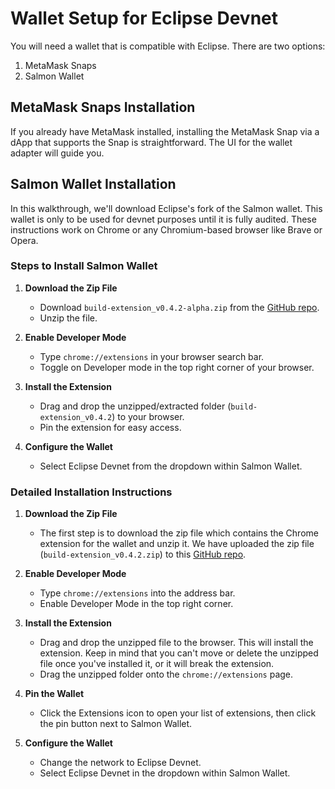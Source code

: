 # Wallet Setup for Eclipse Devnet

You will need a wallet that is compatible with Eclipse. There are two options:

1. MetaMask Snaps
2. Salmon Wallet

## MetaMask Snaps Installation

If you already have MetaMask installed, installing the MetaMask Snap via a dApp that supports the Snap is straightforward. The UI for the wallet adapter will guide you.

## Salmon Wallet Installation

In this walkthrough, we'll download Eclipse's fork of the Salmon wallet. This wallet is only to be used for devnet purposes until it is fully audited. These instructions work on Chrome or any Chromium-based browser like Brave or Opera.

### Steps to Install Salmon Wallet

1. **Download the Zip File**
   - Download `build-extension_v0.4.2-alpha.zip` from the [GitHub repo](#).
   - Unzip the file.

2. **Enable Developer Mode**
   - Type `chrome://extensions` in your browser search bar.
   - Toggle on Developer mode in the top right corner of your browser.

3. **Install the Extension**
   - Drag and drop the unzipped/extracted folder (`build-extension_v0.4.2`) to your browser.
   - Pin the extension for easy access.

4. **Configure the Wallet**
   - Select Eclipse Devnet from the dropdown within Salmon Wallet.

### Detailed Installation Instructions

1. **Download the Zip File**
   - The first step is to download the zip file which contains the Chrome extension for the wallet and unzip it. We have uploaded the zip file (`build-extension_v0.4.2.zip`) to this [GitHub repo](#).

2. **Enable Developer Mode**
   - Type `chrome://extensions` into the address bar.
   - Enable Developer Mode in the top right corner.

3. **Install the Extension**
   - Drag and drop the unzipped file to the browser. This will install the extension. Keep in mind that you can't move or delete the unzipped file once you've installed it, or it will break the extension.
   - Drag the unzipped folder onto the `chrome://extensions` page.

4. **Pin the Wallet**
   - Click the Extensions icon to open your list of extensions, then click the pin button next to Salmon Wallet.

5. **Configure the Wallet**
   - Change the network to Eclipse Devnet.
   - Select Eclipse Devnet in the dropdown within Salmon Wallet.
